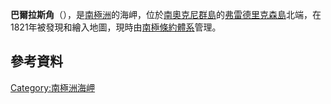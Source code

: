 {{coord|60|43|S|45|0|W|display=title}}

'''巴爾拉斯角'''（{{lang-en|Cape Barlas}}），是[[南極洲|南極洲]]的海岬，位於[[南奧克尼群島|南奧克尼群島]]的[[弗雷德里克森島|弗雷德里克森島]]北端，在1821年被發現和繪入地圖，現時由[[南極條約體系|南極條約體系]]管理。

==參考資料==
{{usgs-gazetteer}}

{{Antarctica-geo-stub}}
[[Category:南極洲海岬|Category:南極洲海岬]]